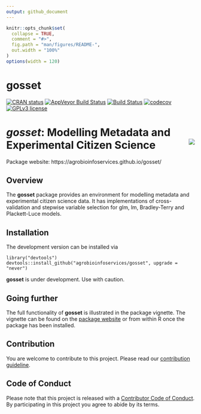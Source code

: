```yaml
---
output: github_document
---
```


```r
knitr::opts_chunk$set(
  collapse = TRUE,
  comment = "#>",
  fig.path = "man/figures/README-",
  out.width = "100%"
)
options(width = 120)
```

# gosset

<!-- badges: start -->
[![CRAN status](https://www.r-pkg.org/badges/version/gosset)](https://cran.r-project.org/package=gosset)
[![AppVeyor Build Status](https://ci.appveyor.com/api/projects/status/github/agrobioinfoservices/gosset?branch=master&svg=true)](https://ci.appveyor.com/project/kauedesousa/gosset)
[![Build Status](https://travis-ci.org/agrobioinfoservices/gosset.svg?branch=master)](https://travis-ci.org/agrobioinfoservices/gosset)
[![codecov](https://codecov.io/gh/agrobioinfoservices/gosset/master.svg)](https://codecov.io/github/agrobioinfoservices/gosset?branch=master)
[![GPLv3 license](https://img.shields.io/badge/License-GPLv3-blue.svg)](https://www.r-project.org/Licenses/GPL-3)
<!-- badges: end -->

# _gosset_: Modelling Metadata and Experimental Citizen Science <img align="right" src="man/figures/logo.png">


Package website: https://agrobioinfoservices.github.io/gosset/

## Overview

The **gosset** package provides an environment for modelling metadata and experimental citizen science data. It has implementations of cross-validation and stepwise variable selection for glm, lm, Bradley-Terry and Plackett-Luce models. 


## Installation

The development version can be installed via

    library("devtools")
    devtools::install_github("agrobioinfoservices/gosset", upgrade = "never")
    
**gosset** is under development. Use with caution.


## Going further

The full functionality of **gosset** is illustrated in the package vignette. The vignette can be found on the [package website](https://agrobioinfoservices.github.io/gosset/) or from within R once the package has been installed.

## Contribution

You are welcome to contribute to this project. Please read our [contribution guideline](CONTRIBUTING.md). 

## Code of Conduct

Please note that this project is released with a [Contributor Code of Conduct](CODE_OF_CONDUCT.md). By participating in this project you agree to abide by its terms.



